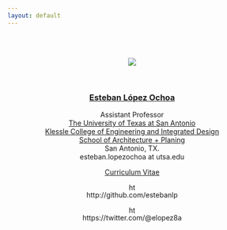 ```yaml
---
layout: default
---
```

<center>
</b></br>
</b></br>

![](images/UTSA_profile_pic2.JPG)

</b></br>


### [Esteban López Ochoa](https://ceid.utsa.edu/architecture-planning/team/esteban-lopez-ochoa-ph-d/)
</b>Assistant Professor <br />
</b>[The University of Texas at San Antonio](http://www.utsa.edu) <br />
</b>[Klessle College of Engineering and Integrated Design](https://ceid.utsa.edu/)<br />
</b>[School of Architecture + Planing](https://ceid.utsa.edu/architecture-planning/)<br/>
</b>San Antonio, TX. <br />
</b>esteban.lopezochoa at utsa.edu<br />


[Curriculum Vitae](docs/Esteban_Lopez_CV_1_UTSA.pdf)

![http://github.com/estebanlp](images/GitHub-Mark-32px.png){width=15px}

![https://twitter.com/@elopez8a](images/twitter_logo.png){width=15px}

</center>